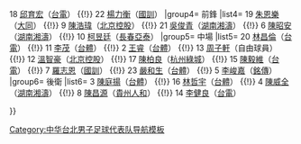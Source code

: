 {{Navbox
| name  = 2018年世界盃資格賽亞洲區第一輪中華台北男子足球代表隊
|title =  [[2018年世界盃資格賽亞洲區第一輪|<font color="white">2018年世界盃資格賽亞洲區第一輪</font>]][[中華台北男子足球代表隊|<font color="white">中華台北男子足球代表隊</font>]]
| titlestyle = background:navy; color:red;
| groupstyle = background:navy; color:#FFFFFF;
|group1= 總教練
|list1= [[陳貴人]]（[[台電足球隊|台電]]）
|group2= 教練
|list2= 
|group3= 守門員
|list3= 1 [[呂昆錡]]（[[台電足球隊|台電]]） {{!}} 18 [[邱育宏]]（[[台電足球隊|台電]]） {{!}} 22 [[楊力衡]]（[[台灣國訓足球隊|國訓]]）
|group4= 前鋒
|list4= 19 [[朱恩樂]]（[[大同足球隊|大同]]） {{!}} 9 [[陳浩瑋]]（[[北京控股足球俱樂部|北京控股]]） {{!}} 21 [[吳俊青]]（[[湖南湘濤足球俱樂部|湖南湘濤]]） {{!}} 6 [[陳昭安]]（[[湖南湘濤足球俱樂部|湖南湘濤]]） {{!}} 10 [[柯昱廷]]（[[長春亞泰足球俱樂部|長春亞泰]]） 
|group5= 中場
|list5=  20 [[林昌倫]]（[[台電足球隊|台電]]） {{!}} 11 [[李茂 (足球運動員)|李茂]]（[[國立臺灣體育運動大學|台體]]） {{!}} 2 [[王睿 (台灣足球運動員)|王睿]]（[[國立臺灣體育運動大學|台體]]） {{!}} 13 [[周子軒]]（自由球員） {{!}} 12 [[溫智豪]]（[[北京控股足球俱樂部|北京控股]]） {{!}} 17 [[陳柏良 (足球運動員)|陳柏良]]（[[杭州綠城足球俱樂部|杭州綠城]]） {{!}} 15 [[陳毅維]]（[[台電足球隊|台電]]） {{!}} 7 [[羅志恩]]（[[台灣國訓足球隊|國訓]]） {{!}} 23 [[嚴和生]]（[[國立臺灣體育運動大學|台體]]） {{!}} 5 [[李峻嘉]]（[[銘傳大學足球隊|銘傳]]）  
|group6= 後衛
|list6= 3 [[陳庭揚]]（[[國立臺灣體育運動大學|台體]]） {{!}} 16 [[林哲宇]]（[[國立臺灣體育運動大學|台體]]） {{!}} 4 [[陳威全 (足球運動員)|陳威全]]（[[湖南湘濤足球俱樂部|湖南湘濤]]） {{!}} 8 [[陳昌源]]（[[貴州人和足球俱樂部|貴州人和]]） {{!}} 14 [[李健良 (足球運動員)|李健良]]（[[台電足球隊|台電]]）
 
}}<noinclude>
[[Category:中华台北男子足球代表队导航模板]]
</noinclude>